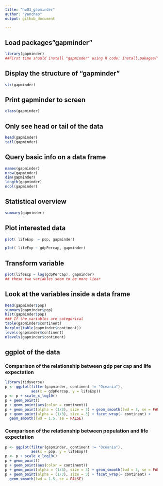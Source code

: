 ```yaml
---
title: "hw01_gapminder"
author: "yanchao"
output: github_document

---
```

## Load packages"gapminder"
```r
library(gapminder)
##First time should install "gapminder" using R code: Install.pakages("gapminder")
```

## Display the structure of "gapminder"
```r
str(gapminder)
```

## Print gapminder to screen
```r
class(gapminder)
```

## Only see head or tail of the data
```r
head(gapminder)
tail(gapminder)
```

## Query basic info on a data frame
```r
names(gapminder)
nrow(gapminder)
dim(gapminder)
length(gapminder)
ncol(gapminder)
```

## Statistical overview
```r
summary(gapminder)
```

## Plot interested data


```r
plot( lifeExp  ~ pop, gapminder)
```

```r
plot( lifeExp ~ gdpPercap, gapminder)
```
## Transform variable
```r
plot(lifeExp ~ log(gdpPercap), gapminder)
## these two variables seem to be more liear
```

## Look at the variables inside a data frame
```r
head(gapminder$pop)
summary(gapminder$pop)
hist(gapminder$pop)
### If the variables are categorical
table(gapminder$continent)
barplot(table(gapminder$continent))
levels(gapminder$continent)
nlevels(gapminder$continent)
```

## ggplot of the data
### Comparison of the relationship between gdp per cap and life expectation
```r
library(tidyverse)
p <- ggplot(filter(gapminder, continent != "Oceania"),
            aes(x = gdpPercap, y = lifeExp)) 
p <- p + scale_x_log10() 
p + geom_point() 
p + geom_point(aes(color = continent)) 
p + geom_point(alpha = (1/3), size = 3) + geom_smooth(lwd = 3, se = FALSE)
p + geom_point(alpha = (1/3), size = 3) + facet_wrap(~ continent) +
  geom_smooth(lwd = 1.5, se = FALSE)
```
### Comparison of the relationship between population and life expectation
```r
p <- ggplot(filter(gapminder, continent != "Oceania"),
            aes(x = pop, y = lifeExp)) 
p <- p + scale_x_log10() 
p + geom_point() 
p + geom_point(aes(color = continent)) 
p + geom_point(alpha = (1/3), size = 3) + geom_smooth(lwd = 3, se = FALSE)
p + geom_point(alpha = (1/3), size = 3) + facet_wrap(~ continent) +
  geom_smooth(lwd = 1.5, se = FALSE)
```


